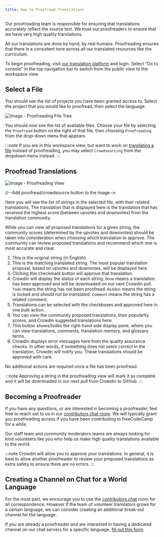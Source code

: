 ```yaml
---
title: How to Proofread Translations
---
```



Our proofreading team is responsible for ensuring that translations accurately reflect the source text. We trust our proofreaders to ensure that we have very high quality translations.

All our translations are done by hand, by real humans. Proofreading ensures that there is a consistent tone across all our translated resources like the curriculum.

To begin proofreading, visit [our translation platform](https://translate.freecodecamp.org) and login. Select "Go to console" in the top navigation bar to switch from the public view to the workspace view.

## Select a File

You should see the list of projects you have been granted access to. Select the project that you would like to proofread, then select the language.

![Image - Proofreading File Tree](https://contribute.freecodecamp.org/images/crowdin/proof-file-tree.png)

You should now see the list of available files. Choose your file by selecting the `Proofread` button on the right of that file, then choosing `Proofreading` from the drop-down menu that appears.

:::note
If you are in this workspace view, but want to work on [translating a file](/how-to-translate-files/) instead of proofreading, you may select `Crowdsourcing` from the dropdown menu instead.
:::

## Proofread Translations

![Image - Proofreading View](https://contribute.freecodecamp.org/images/crowdin/proofread.png)

//--Add proofread/crowdsource button to the image-->

Here you will see the list of strings in the selected file, with their related translations. The translation that is displayed here is the translation that has received the highest score (between upvotes and downvotes) from the translation community.

While you can view _all_ proposed translations for a given string, the community scores (determined by the upvotes and downvotes) should be taken into consideration when choosing which translation to approve. The community can review proposed translations and recommend which one is most accurate and clear.

<Steps>

1. This is the original string (in English).
2. This is the matching translated string. The most popular translation proposal, based on upvotes and downvotes, will be displayed here.
3. Clicking this checkmark button will approve that translation.
4. Crowdin will display the status of each string. `Done` means a translation has been approved and will be downloaded on our next Crowdin pull. `Todo` means the string has not been proofread. `Hidden` means the string is locked and _should not be translated_. `Comment` means the string has a related comment.
5. Translations can be selected with the checkboxes and approved here in one bulk action.
6. You can view the community proposed translations, their popularity scores, and Crowdin suggested translations here.
7. This button shows/hides the right-hand side display pane, where you can view translations, comments, translation memory, and glossary terms.
8. Crowdin displays error messages here from the quality assurance checks. In other words, if something does not seem correct in the translation, Crowdin will notify you. These translations should be approved with care.

</Steps>

No additional actions are required once a file has been proofread.

:::note
Approving a string in the proofreading view will mark it as complete and it will be downloaded in our next pull from Crowdin to GitHub.
:::

## Becoming a Proofreader

If you have any questions, or are interested in becoming a proofreader, feel free to reach out to us in our [contributors chat room](https://discord.gg/PRyKn3Vbay). We will typically grant you proofreading access if you have been contributing to freeCodeCamp for a while.

Our staff team and community moderators teams are always looking for kind volunteers like you who help us make high quality translations available to the world.

:::note
Crowdin will allow you to approve your translations. In general, it is best to allow another proofreader to review your proposed translations as extra safety to ensure there are no errors.
:::

## Creating a Channel on Chat for a World Language

For the most part, we encourage you to use the [contributors chat](https://discord.gg/PRyKn3Vbay) room for all correspondence. However if the team of volunteer translators grows for a certain language, we can consider creating an additional break-out channel for the language.

If you are already a proofreader and are interested in having a dedicated channel on our chat servers for a specific language, [fill out this form](https://forms.gle/XU5CyutrYCgDYaVZA).

